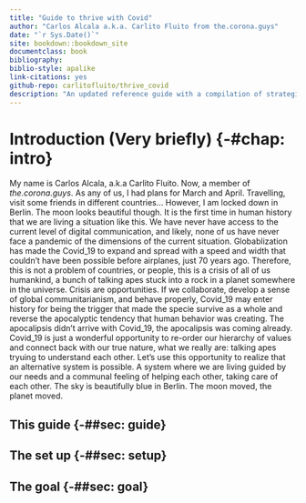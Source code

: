```yaml
--- 
title: "Guide to thrive with Covid"
author: "Carlos Alcala a.k.a. Carlito Fluito from the.corona.guys"
date: "`r Sys.Date()`"
site: bookdown::bookdown_site
documentclass: book
bibliography: 
biblio-style: apalike
link-citations: yes
github-repo: carlitofluito/thrive_covid
description: "An updated reference guide with a compilation of strategies not only to survive the corona crisis, but to thrive as a specie thanks to the Covid_19"
---
```


# Introduction (Very briefly) {-#chap: intro}
My name is Carlos Alcala, a.k.a Carlito Fluito. Now, a member of *the.corona.guys*. As any of us, I had plans for March and April. Travelling, visit some friends in different countries… However, I am locked down in Berlin. 
The moon looks beautiful though. 
It is the first time in human history that we are living a situation like this. We have never have access to the current level of digital communication, and likely, none of us have never face a pandemic of the dimensions of the current situation. Globablization has made the Covid_19 to expand and spread with a speed and width that couldn’t have been possible before airplanes, just 70 years ago. Therefore, this is not a problem of countries, or people, this is a crisis of all of us humankind, a bunch of talking apes stuck into a rock in a planet somewhere in the universe. 
Crisis are opportunities. If we collaborate, develop a sense of global communitarianism, and behave properly, Covid_19 may enter history for being the trigger that made the specie survive as a whole and reverse the apocalyptic tendency that human behavior was creating. 
The apocalipsis didn’t arrive with Covid_19, the apocalipsis was coming already. Covid_19 is just a wonderful opportunity to re-order our hierarchy of values and connect back with our true nature, what we really are: talking apes tryuing to understand each other. 
Let’s use this opportunity to realize that an alternative system is possible. A system where we are living guided by our needs and a communal feeling of helping each other, taking care of each other. 
The sky is beautifully blue in Berlin. The moon moved, the planet moved.



## This guide {-##sec: guide}

## The set up  {-##sec: setup}

## The goal {-##sec: goal}